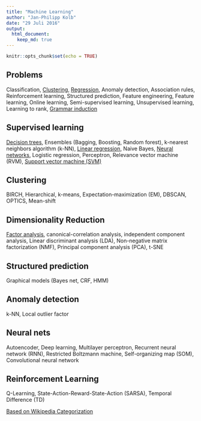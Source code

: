 ```yaml
---
title: "Machine Learning"
author: "Jan-Philipp Kolb"
date: "29 Juli 2016"
output:
  html_document:
    keep_md: true
---
```


```r
knitr::opts_chunk$set(echo = TRUE)
```

## Problems

Classification, [Clustering](https://github.com/Japhilko/DataAnalysis/blob/master/UseCases/Wiki_GermanCities.md), [Regression](https://github.com/Japhilko/DataAnalysis/tree/master/Regression), 
Anomaly detection, Association rules, Reinforcement learning, Structured prediction, Feature engineering, Feature learning, Online learning, Semi-supervised learning, Unsupervised learning, Learning to rank, [Grammar induction](https://en.wikipedia.org/wiki/Grammar_induction)

## Supervised learning

[Decision trees](https://github.com/Japhilko/DataAnalysis/blob/master/Machine%20Learning/DecisionTrees.md), Ensembles (Bagging, Boosting, Random forest), k-nearest neighbors algorithm (k-NN), [Linear regression](https://github.com/Japhilko/DataAnalysis/blob/master/Regression/SimpleLinearRegression.md), Naive Bayes, [Neural networks](https://en.wikipedia.org/wiki/Artificial_neural_network), Logistic regression, Perceptron, Relevance vector machine (RVM), [Support vector machine (SVM)](https://github.com/Japhilko/DataAnalysis/blob/master/Machine%20Learning/SupportVectorMachines.md)


## Clustering

BIRCH, Hierarchical, k-means, Expectation-maximization (EM), DBSCAN, OPTICS, Mean-shift 

## Dimensionality Reduction

[Factor analysis](https://github.com/Japhilko/DataAnalysis/blob/master/Multivariate%20Analysis/FactorAnalysis.md), canonical-correlation analysis, independent component analysis, Linear discriminant analysis (LDA), Non-negative matrix factorization (NMF), Principal component analysis (PCA), t-SNE 

## Structured prediction

Graphical models (Bayes net, CRF, HMM)

## Anomaly detection

k-NN, Local outlier factor 

## Neural nets

Autoencoder, Deep learning, Multilayer perceptron, Recurrent neural network (RNN), Restricted Boltzmann machine, Self-organizing map (SOM), Convolutional neural network 

## Reinforcement Learning

Q-Learning, State-Action-Reward-State-Action (SARSA), Temporal Difference (TD) 



[Based on Wikipedia Categorization ](https://en.wikipedia.org/wiki/Machine_learning)